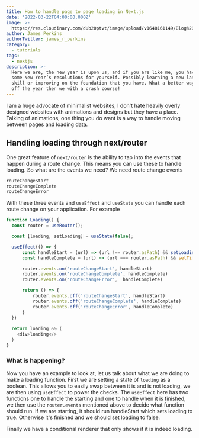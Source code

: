 ```yaml
---
title: How to handle page to page loading in Next.js
date: '2022-03-22T04:00:00.000Z'
image: >-
  https://res.cloudinary.com/dub20ptvt/image/upload/v1648161149/Blog%20Posts/Page_to_page_loading_with_nextjs_iuitn9.png
author: James Perkins
authorTwitter: james_r_perkins
category:
  - tutorials
tags:
  - nextjs
description: >-
  Here we are, the new year is upon us, and if you are like me, you have set
  some New Year’s resolutions for yourself. Possibly learning a new language,
  skill or improving on the foundation that you have. What a better way to kick
  off the year then we with a crash course!
---
```


I am a huge advocate of minimalist websites, I don't hate heavily overly designed websites with animations and designs but they have a place. Talking of animations, one thing you do want is a way to handle moving between pages and loading data.&#x20;

## Handling loading through next/router&#x20;

One great feature of `next/router` is the ability to tap into the events that happen during a route change. This means you can use these to handle loading. So what are the events we need? We need route change events&#x20;

```javascript
routeChangeStart
routeChangeComplete
routeChangeError
```

With these three events and `useEffect` and `useState` you can handle each route change on your application. For example

```javascript
function Loading() {
  const router = useRouter();

  const [loading, setLoading] = useState(false);

  useEffect(() => {
      const handleStart = (url) => (url !== router.asPath) && setLoading(true);
      const handleComplete = (url) => (url === router.asPath) && setTimeout(() =>{setLoading(false)},2000);

      router.events.on('routeChangeStart', handleStart)
      router.events.on('routeChangeComplete', handleComplete)
      router.events.on('routeChangeError',  handleComplete)

      return () => {
          router.events.off('routeChangeStart', handleStart)
          router.events.off('routeChangeComplete', handleComplete)
          router.events.off('routeChangeError', handleComplete)
      }
  })
  
  return loading && (
    <div>loading</>
  )
}
```

### What is happening?

Now you have an example to look at, let us talk about what we are doing to make a loading function. First we are setting a state of `loading` as a boolean. This allows you to easily swap between it is and is not loading, we are then using `useEffect` to power the checks. The `useEffect` here has two functions one to handle the starting and one to handle when it is finished, we then use the `router.events` mentioned above to decide what function should run. If we are starting, it should run handleStart which sets loading to true. Otherwise it's finished and we should set loading to false.

Finally we have a conditional renderer that only shows if it is indeed loading.

